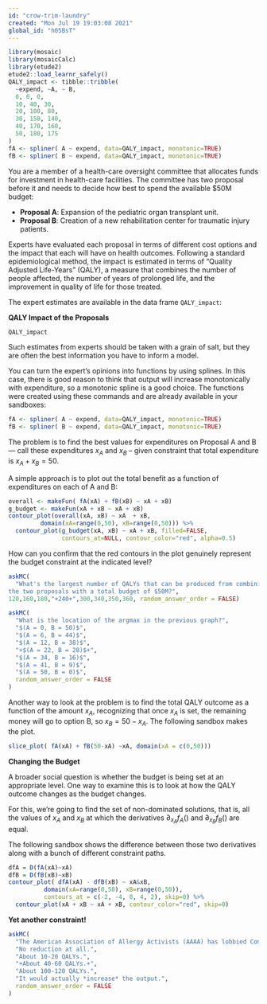 ```yaml
---
id: "crow-trim-laundry"
created: "Mon Jul 19 19:03:08 2021"
global_id: "h05BsT"
---
```



```r
library(mosaic)
library(mosaicCalc)
library(etude2)
etude2::load_learnr_safely()
QALY_impact <- tibble::tribble(
  ~expend, ~A, ~ B,
  0, 0, 0,
  10, 40, 30,
  20, 100, 80,
  30, 150, 140,
  40, 170, 160,
  50, 180, 175
)
fA <- spliner( A ~ expend, data=QALY_impact, monotonic=TRUE)
fB <- spliner( B ~ expend, data=QALY_impact, monotonic=TRUE)
```
You are a member of a health-care oversight committee that allocates funds for investment in health-care facilities.  The committee has two proposal before it and needs to decide how best to spend the available $50M budget:

* **Proposal A**: Expansion of the pediatric organ transplant unit.
* **Proposal B**: Creation of a new rehabilitation center for  traumatic injury patients.

Experts have evaluated each proposal in terms of different cost options and the impact that each will have on health outcomes. Following a standard epidemiological method, the impact is estimated in terms of "Quality Adjusted Life-Years" (QALY), a measure that combines the number of people affected, the number of years of prolonged life, and the improvement in quality of life for those treated.

The expert estimates are available in the data frame `QALY_impact`:

**QALY Impact of the Proposals**

```r
QALY_impact
```

Such estimates from experts should be taken with a grain of salt, but they are often the best information you have to inform a model.

You can turn the expert's opinions into functions by using splines. In this case, there is good reason to think that output will increase monotonically with expenditure, so a monotonic spline is a good choice.  The functions were created using these commands and are already available in your sandboxes:

```r
fA <- spliner( A ~ expend, data=QALY_impact, monotonic=TRUE)
fB <- spliner( B ~ expend, data=QALY_impact, monotonic=TRUE)
```
 

The problem is to find the best values for expenditures on Proposal A and B  --- call these expenditures  $x_A$ and $x_B$ -- given constraint that total expenditure is $x_A + x_B = 50$.

A simple approach is to plot out the total benefit as a function of expenditures on each of A and B:
```r
overall <- makeFun( fA(xA) + fB(xB) ~ xA + xB)
g_budget <- makeFun(xA + xB ~ xA + xB)
contour_plot(overall(xA, xB) ~ xA  + xB, 
         domain(xA=range(0,50), xB=range(0,50))) %>%
  contour_plot(g_budget(xA, xB) ~ xA + xB, filled=FALSE,
               contours_at=NULL, contour_color="red", alpha=0.5)
```
 
 
How can you confirm that the red contours in the plot genuinely represent the budget constraint at the indicated level?

```r
askMC(
  "What's the largest number of QALYs that can be produced from combining
the two proposals with a total budget of $50M?",
120,160,180,"+240+",300,340,350,360, random_answer_order = FALSE)
```


```r
askMC(
  "What is the location of the argmax in the previous graph?",
  "$(A = 0, B = 50)$",
  "$(A = 6, B = 44)$",
  "$(A = 12, B = 38)$",
  "+$(A = 22, B = 28)$+",
  "$(A = 34, B = 16)$",
  "$(A = 41, B = 9)$",
  "$(A = 50, B = 0)$",
  random_answer_order = FALSE
)
```


Another way to look at the problem is to find the total QALY outcome as a function of the amount $x_A$, recognizing that once $x_A$ is set, the remaining money will go to option B, so $x_B = 50-x_A$. The following sandbox makes the plot.

```r
slice_plot( fA(xA) + fB(50-xA) ~xA, domain(xA = c(0,50)))
```


**Changing the Budget**

A broader social question is whether the budget is being set at an appropriate level.  One way to examine this is to look at how the QALY outcome changes as the budget changes.

For this, we're going to find the set of non-dominated solutions, that is, all the values of $x_A$ and $x_B$ at which the derivatives $\partial_{x_A} f_A()$ and $\partial_{x_B} f_B()$ are equal. 

The following sandbox shows the difference between those two derivatives along with a bunch of different constraint paths.

```r
dfA = D(fA(xA)~xA)
dfB = D(fB(xB)~xB)
contour_plot( dfA(xA) - dfB(xB) ~ xA&xB, 
          domain(xA=range(0,50), xB=range(0,50)),
          contours_at = c(-2, -4, 0, 4, 2), skip=0) %>%
  contour_plot(xA + xB ~ xA + xB, contour_color="red", skip=0)
```

**Yet another constraint!**

```r
askMC(
  "The American Association of Allergy Activists (AAAA) has lobbied Congress to mandate that, of the 50 units of available funds,  funding for A must be  $x_A \\geq 40$. How much would this constraint reduce the overall output for the two interventions combined? (Remember, if you're spending, say, 45 on A, you can't spend more than the remaining 5 on B.) The challenge for you in answering this question is to pick the appropriate one of the above graphs. Once you have done that, the answer is evident.",
  "No reduction at all.",
  "About 10-20 QALYs.",
  "+About 40-60 QALYs.+",
  "About 100-120 QALYs.",
  "It would actually *increase* the output.", 
  random_answer_order = FALSE 
)
```


